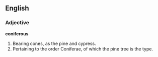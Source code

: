 ==English==

===Adjective===

'''coniferous'''

#Bearing cones, as the pine and cypress.
#Pertaining to the order Coniferae, of which the pine tree is the type.